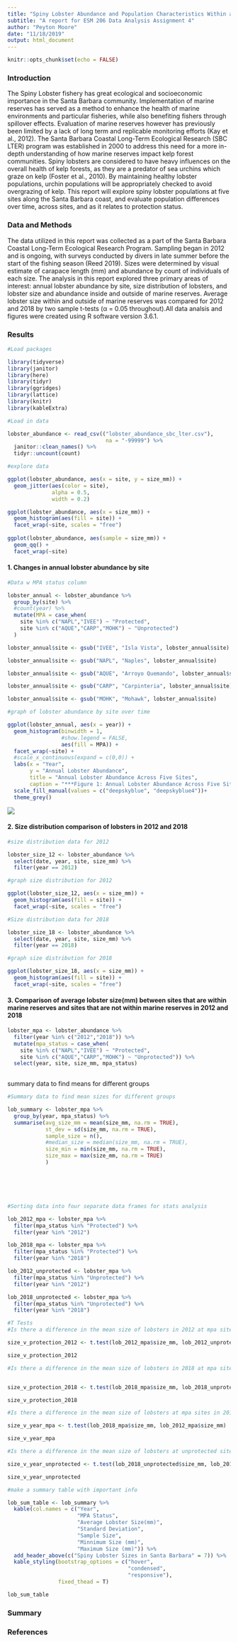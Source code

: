 ```yaml
---
title: "Spiny Lobster Abundance and Population Characteristics Within and Outside of Marine Protected Areas Along the Santa Barbara Coast"
subtitle: "A report for ESM 206 Data Analysis Assignment 4"
author: "Peyton Moore"
date: "11/18/2019"
output: html_document
---
```


```r
knitr::opts_chunk$set(echo = FALSE)
```


### Introduction 
 
The Spiny Lobster fishery has great ecological and socioeconomic importance in the Santa Barbara community. Implementation of marine reserves has served as a method to enhance the health of marine environments and particular fisheries, while also benefiting fishers through spillover effects. Evaluation of marine reserves however has previously been limited by a lack of long term and replicable monitoring efforts (Kay et al., 2012). The Santa Barbara Coastal Long-Term Ecological Research (SBC LTER) program was established in 2000 to address this need for a more in-depth understanding of how marine reserves impact kelp forest communities. Spiny lobsters are considered to have heavy influences on the overall health of kelp forests, as they are a predator of sea urchins which graze on kelp (Foster et al., 2010). By maintaining healthy lobster populations, urchin populations will be appropriately checked to avoid overgrazing of kelp. This report will explore spiny lobster populations at five sites along the Santa Barbara coast, and evaluate population differences over time, across sites, and as it relates to protection status. 

### Data and Methods 

The data utilized in this report was collected as a part of the Santa Barbara Coastal Long-Term Ecological Research Program. Sampling began in 2012 and is ongoing, with surveys conducted by divers in late summer before the start of the fishing season (Reed 2019). Sizes were determined by visual estimate of carapace length (mm) and abundance by count of individuals of each size. The analysis in this report explored three primary areas of interest: annual lobster abundance by site, size distribution of lobsters, and lobster size and abundance inside and outside of marine reserves. Average lobster size within and outside of marine reserves was compared for 2012 and 2018 by two sample t-tests (α = 0.05 throughout).All data analsis and figures were created using R software version 3.6.1. 

### Results 


```r
#Load packages

library(tidyverse)
library(janitor)
library(here)
library(tidyr)
library(ggridges)
library(lattice)
library(knitr)
library(kableExtra)
```



```r
#Load in data 

lobster_abundance <- read_csv(("lobster_abundance_sbc_lter.csv"),
                               na = "-99999") %>% 
  janitor::clean_names() %>% 
  tidyr::uncount(count)


```

 
```r
#explore data

ggplot(lobster_abundance, aes(x = site, y = size_mm)) +
  geom_jitter(aes(color = site), 
              alpha = 0.5, 
              width = 0.2)

ggplot(lobster_abundance, aes(x = size_mm)) +
  geom_histogram(aes(fill = site)) +
  facet_wrap(~site, scales = "free")
  
ggplot(lobster_abundance, aes(sample = size_mm)) +
  geom_qq() +
  facet_wrap(~site)


```


#### 1. Changes in annual lobster abundance by site  



```r
#Data w MPA status column 

lobster_annual <- lobster_abundance %>% 
  group_by(site) %>% 
  #count(year) %>% 
  mutate(MPA = case_when(
    site %in% c("NAPL","IVEE") ~ "Protected", 
    site %in% c("AQUE","CARP","MOHK") ~ "Unprotected") 
  )

lobster_annual$site <- gsub("IVEE", "Isla Vista", lobster_annual$site)

lobster_annual$site <- gsub("NAPL", "Naples", lobster_annual$site)

lobster_annual$site <- gsub("AQUE", "Arroyo Quemando", lobster_annual$site)

lobster_annual$site <- gsub("CARP", "Carpinteria", lobster_annual$site)

lobster_annual$site <- gsub("MOHK", "Mohawk", lobster_annual$site)
```


```r
#graph of lobster abundance by site over time

ggplot(lobster_annual, aes(x = year)) +
  geom_histogram(binwidth = 1, 
                 #show.legend = FALSE, 
                 aes(fill = MPA)) +
  facet_wrap(~site) +
  #scale_x_continuous(expand = c(0,0)) +
  labs(x = "Year",
       y = "Annual Lobster Abundance",
       title = "Annual Lobster Abundance Across Five Sites", 
       caption = "***Figure 1: Annual Lobster Abundance Across Five Sites***") +
  scale_fill_manual(values = c("deepskyblue", "deepskyblue4"))+
  theme_grey()
```


![](yr_abundance_graph)

#### 2. Size distribution  comparison of lobsters in 2012 and 2018




```r
#size distribution data for 2012 

lobster_size_12 <- lobster_abundance %>% 
  select(date, year, site, size_mm) %>% 
  filter(year == 2012)

#graph size distribution for 2012

ggplot(lobster_size_12, aes(x = size_mm)) +
  geom_histogram(aes(fill = site)) +
  facet_wrap(~site, scales = "free")
```


```r
#Size distribution data for 2018

lobster_size_18 <- lobster_abundance %>% 
  select(date, year, site, size_mm) %>% 
  filter(year == 2018)

#graph size distribution for 2018

ggplot(lobster_size_18, aes(x = size_mm)) +
  geom_histogram(aes(fill = site)) +
  facet_wrap(~site, scales = "free")
```




#### 3. Comparison of average lobster size(mm) between sites that are within marine reserves and sites that are not within marine reserves in 2012 and 2018




```r
lobster_mpa <- lobster_abundance %>% 
  filter(year %in% c("2012","2018")) %>% 
  mutate(mpa_status = case_when(
    site %in% c("NAPL","IVEE") ~ "Protected", 
    site %in% c("AQUE","CARP","MOHK") ~ "Unprotected")) %>% 
  select(year, site, size_mm, mpa_status)
  
```


summary data to find means for different groups

```r
#Summary data to find mean sizes for different groups 

lob_summary <- lobster_mpa %>% 
  group_by(year, mpa_status) %>% 
  summarise(avg_size_mm = mean(size_mm, na.rm = TRUE), 
            st_dev = sd(size_mm, na.rm = TRUE), 
            sample_size = n(), 
            #median_size = median(size_mm, na.rm = TRUE), 
            size_min = min(size_mm, na.rm = TRUE), 
            size_max = max(size_mm, na.rm = TRUE)
            ) 







```




```r
#Sorting data into four separate data frames for stats analysis

lob_2012_mpa <- lobster_mpa %>% 
  filter(mpa_status %in% "Protected") %>% 
  filter(year %in% "2012")

lob_2018_mpa <- lobster_mpa %>% 
  filter(mpa_status %in% "Protected") %>% 
  filter(year %in% "2018")

lob_2012_unprotected <- lobster_mpa %>% 
  filter(mpa_status %in% "Unprotected") %>% 
  filter(year %in% "2012")

lob_2018_unprotected <- lobster_mpa %>% 
  filter(mpa_status %in% "Unprotected") %>% 
  filter(year %in% "2018")


```




```r
#T Tests 
#Is there a difference in the mean size of lobsters in 2012 at mpa sites v non mpa sites?

size_v_protection_2012 <- t.test(lob_2012_mpa$size_mm, lob_2012_unprotected$size_mm)

size_v_protection_2012
```



```r
#Is there a difference in the mean size of lobsters in 2018 at mpa sites v non mpa sites?


size_v_protection_2018 <- t.test(lob_2018_mpa$size_mm, lob_2018_unprotected$size_mm)

size_v_protection_2018
```

 

```r
#Is there a difference in the mean size of lobsters at mpa sites in 2012 v 2018?

size_v_year_mpa <- t.test(lob_2018_mpa$size_mm, lob_2012_mpa$size_mm)

size_v_year_mpa
```



```r
#Is there a difference in the mean size of lobsters at unprotected sites in 2012 v 2018? 

size_v_year_unprotected <- t.test(lob_2018_unprotected$size_mm, lob_2012_unprotected$size_mm)

size_v_year_unprotected
```

 

```r
#make a summary table with important info

lob_sum_table <- lob_summary %>% 
  kable(col.names = c("Year",
                      "MPA Status", 
                      "Average Lobster Size(mm)", 
                      "Standard Deviation", 
                      "Sample Size",
                      "Minnimum Size (mm)", 
                      "Maximum Size (mm)")) %>% 
  add_header_above(c("Spiny Lobster Sizes in Santa Barbara" = 7)) %>% 
  kable_styling(bootstrap_options = c("hover",
                                      "condensed", 
                                      "responsive"), 
                fixed_thead = T)

lob_sum_table
```

### Summary 

### References 

